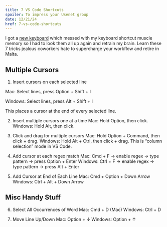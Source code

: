 ```yaml
---
title: 7 VS Code Shortcuts
spoiler: To impress your Usenet group
date: 12/21/24
href: 7-vs-code-shortcuts
---
```


I got a [new keyboard](https://rkgamingstore.com/products/rk-87-keys-keyboard) which messed with my keyboard shortcut muscle memory so I had to look them all up again and retrain my brain. Learn these 7 tricks jealous coworkers hate to supercharge your workflow and retire in Malta.

## Multiple Cursors

1. Insert cursors on each selected line

Mac: Select lines, press Option + Shift + I

Windows: Select lines, press Alt + Shift + I

This places a cursor at the end of every selected line.

2. Insert multiple cursors one at a time
Mac: Hold Option, then click.
Windows: Hold Alt, then click.

3. Click and drag for multiple cursors
Mac: Hold Option + Command, then click + drag.
Windows: Hold Alt + Ctrl, then click + drag.
This is “column selection” mode in VS Code.

4. Add cursor at each regex match
Mac: Cmd + F → enable regex → type pattern → press Option + Enter
Windows: Ctrl + F → enable regex → type pattern → press Alt + Enter

5. Add Cursor at End of Each Line
Mac: Cmd + Option + Down Arrow
Windows: Ctrl + Alt + Down Arrow

## Misc Handy Stuff

6. Select All Occurrences of Word
Mac: Cmd + D (Mac)
Windows: Ctrl + D

7. Move Line Up/Down
Mac: Option + ↓
Windows: Option + ↑

